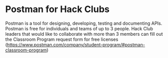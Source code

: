 # Postman for Hack Clubs

Postman is a tool for designing, developing, testing and documenting APIs. Postman is free for individuals and teams of up to 3 people. Hack Club leaders that would like to collaborate with more than 3 members can fill out the Classroom Program request form for free licenses (https://www.postman.com/company/student-program/#postman-classroom-program)

